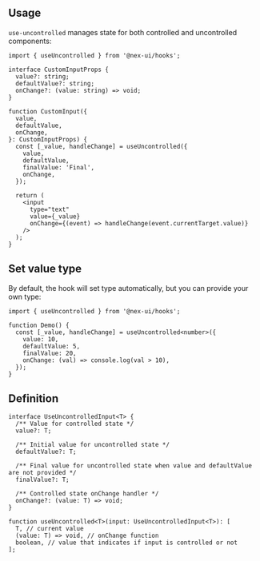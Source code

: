 

## Usage

`use-uncontrolled` manages state for both controlled and uncontrolled components:

```tsx
import { useUncontrolled } from '@nex-ui/hooks';

interface CustomInputProps {
  value?: string;
  defaultValue?: string;
  onChange?: (value: string) => void;
}

function CustomInput({
  value,
  defaultValue,
  onChange,
}: CustomInputProps) {
  const [_value, handleChange] = useUncontrolled({
    value,
    defaultValue,
    finalValue: 'Final',
    onChange,
  });

  return (
    <input
      type="text"
      value={_value}
      onChange={(event) => handleChange(event.currentTarget.value)}
    />
  );
}
```

## Set value type

By default, the hook will set type automatically, but you can provide your own type:

```tsx
import { useUncontrolled } from '@nex-ui/hooks';

function Demo() {
  const [_value, handleChange] = useUncontrolled<number>({
    value: 10,
    defaultValue: 5,
    finalValue: 20,
    onChange: (val) => console.log(val > 10),
  });
}
```

## Definition

```tsx
interface UseUncontrolledInput<T> {
  /** Value for controlled state */
  value?: T;

  /** Initial value for uncontrolled state */
  defaultValue?: T;

  /** Final value for uncontrolled state when value and defaultValue are not provided */
  finalValue?: T;

  /** Controlled state onChange handler */
  onChange?: (value: T) => void;
}

function useUncontrolled<T>(input: UseUncontrolledInput<T>): [
  T, // current value
  (value: T) => void, // onChange function
  boolean, // value that indicates if input is controlled or not
];
```
